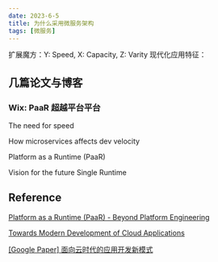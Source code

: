 ```yaml
---
date: 2023-6-5
title: 为什么采用微服务架构
tags: [微服务]
---
```


扩展魔方：Y: Speed, X: Capacity, Z: Varity
现代化应用特征：

## 几篇论文与博客

### Wix: PaaR 超越平台平台

The need for speed

How microservices affects dev velocity

Platform as a Runtime (PaaR)

Vision for the future Single Runtime

###

## Reference

[Platform as a Runtime (PaaR) - Beyond Platform Engineering](https://www.aviransplace.com/post/platform-as-a-runtime-paar-beyond-platform-engineering)

[Towards Modern Development of Cloud Applications](https://serviceweaver.dev/assets/docs/hotos23_vision_paper.pdf)

[[Google Paper] 面向云时代的应用开发新模式](https://cn.dubbo.apache.org/zh-cn/blog/2023/05/26/google-paper-%E9%9D%A2%E5%90%91%E4%BA%91%E6%97%B6%E4%BB%A3%E7%9A%84%E5%BA%94%E7%94%A8%E5%BC%80%E5%8F%91%E6%96%B0%E6%A8%A1%E5%BC%8F/)
